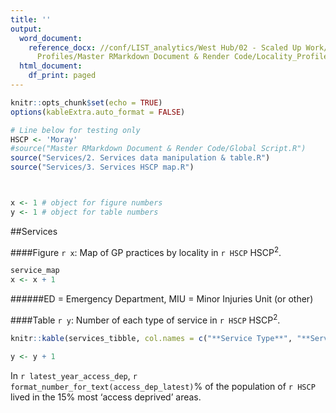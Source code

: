 ```yaml
---
title: ''
output:
  word_document:
    reference_docx: //conf/LIST_analytics/West Hub/02 - Scaled Up Work/RMarkdown/Locality
      Profiles/Master RMarkdown Document & Render Code/Locality_Profiles_Report_Template.docx
  html_document:
    df_print: paged
---
```



```r
knitr::opts_chunk$set(echo = TRUE)
options(kableExtra.auto_format = FALSE)

# Line below for testing only
HSCP <- 'Moray'
#source("Master RMarkdown Document & Render Code/Global Script.R")
source("Services/2. Services data manipulation & table.R")
source("Services/3. Services HSCP map.R")



x <- 1 # object for figure numbers
y <- 1 # object for table numbers
```


##Services

####Figure `r x`: Map of GP practices by locality in `r HSCP` HSCP^2^.

\newline

```r
service_map
x <- x + 1
```

######ED = Emergency Department, MIU = Minor Injuries Unit (or other)

\newline

####Table `r y`: Number of each type of service in `r HSCP` HSCP^2^.
\newline

```r
knitr::kable(services_tibble, col.names = c("**Service Type**", "**Service**", "**Number**"))

y <- y + 1
```

\newline

In `r latest_year_access_dep`, `r format_number_for_text(access_dep_latest)`% of the population of `r HSCP` lived in the 15% most 'access deprived' areas.

